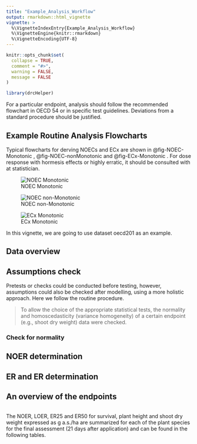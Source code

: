 ```yaml
---
title: "Example_Analysis_Workflow"
output: rmarkdown::html_vignette
vignette: >
  %\VignetteIndexEntry{Example_Analysis_Workflow}
  %\VignetteEngine{knitr::rmarkdown}
  %\VignetteEncoding{UTF-8}
---
```


```r
knitr::opts_chunk$set(
  collapse = TRUE,
  comment = "#>",
  warning = FALSE,
  message = FALSE
)
```

```r
library(drcHelper)
```


For a particular endpoint, analysis should follow the recommended flowchart in OECD 54 or in specific test guidelines. Deviations from a standard procedure should be justified.

## Example Routine Analysis Flowcharts

Typical flowcharts for derving NOECs and ECx are shown in @fig-NOEC-Monotonic , @fig-NOEC-nonMonotonic and @fig-ECx-Monotonic . For dose response with hormesis effects or highly erratic, it should be consulted with at statistician. 

![NOEC Monotonic](./articles/assets/NOEC_Monotonic.png){#fig-NOEC-Monotonic}



![NOEC non-Monotonic](./articles/assets/NOEC_nonMonotonic.png){#fig-NOEC-nonMonotonic}


![ECx Monotonic](./articles/assets/ECx_monotonic.png){#fig-ECx-Monotonic}

In this vignette, we are going to use dataset oecd201 as an example.

## Data overview


## Assumptions check

Pretests or checks could be conducted before testing, however, assumptions could also be checked after modelling, using a more holistic approach. Here we follow the routine procedure. 

> To allow the choice of the appropriate statistical tests, the normality and homoscedasticity (variance homogeneity) of a certain endpoint (e.g., shoot dry weight) data were checked.



### Check for normality


## NOER determination


## ER and ER determination 



## An overview of the endpoints

```r

```


The NOER, LOER, ER25 and ER50 for survival, plant height and shoot dry weight expressed as g a.s./ha
are summarized for each of the plant species for the final assessment (21 days after application) and can
be found in the following tables.



